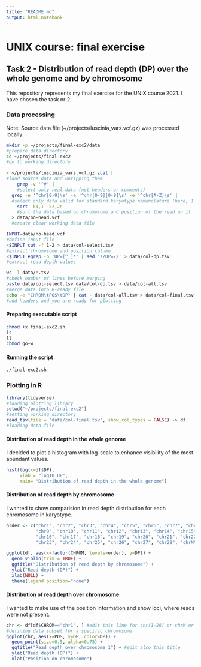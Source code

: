 ```yaml
---
title: "README.md"
output: html_notebook
---
```

# UNIX course: final exercise

## Task 2 - Distribution of read depth (DP) over the whole genome and by chromosome
This repository represents my final exercise for the UNIX course 2021. I have chosen the task nr 2.

### Data processing
Note: Source data file (~/projects/luscinia_vars.vcf.gz) was processed locally.
```bash
mkdir -p ~/projects/final-exc2/data
#prepare data directory
cd ~/projects/final-exc2                                              
#go to working directory

< ~/projects/luscinia_vars.vcf.gz zcat |                              
#load source data and unzipping them
	grep -v '^#' |                                                      
	#select only real data (not headers or comments)
  grep -e '^chr[0-9]\s' -e '^chr[0-9][0-9]\s' -e '^chr[A-Z]\s' |      
  #select only data valid for standard karyotype nomenclature (here, I might be wrong in excluding some)
	sort -k1,1 -k2,2n                                                   
	#sort the data based on chromosome and position of the read on it
  > data/no-head.vcf                                                  
  #create clear working data file

INPUT=data/no-head.vcf                                                
#define input file
<$INPUT cut -f 1-2 > data/col-select.tsv                              
#extract chromosome and position column
<$INPUT egrep -o 'DP=[^;]*' | sed 's/DP=//' > data/col-dp.tsv         
#extract read depth values

wc -l data/*.tsv                                                      
#check number of lines before merging
paste data/col-select.tsv data/col-dp.tsv > data/col-all.tsv          
#merge data into R-ready file
echo -e "CHROM\tPOS\tDP" | cat - data/col-all.tsv > data/col-final.tsv                         
#add headers and you are ready for plotting
```
#### Preparing executable script
```bash
chmod +x final-exc2.sh
ls
ll
chmod go+w
```
#### Running the script
```bash
./final-exc2.sh
```
### Plotting in R
```r
library(tidyverse)
#loading plotting library
setwd("~/projects/final-exc2")
#setting working directory
read_tsv(file = 'data/col-final.tsv', show_col_types = FALSE) -> df
#loading data file
```
#### Distribution of read depth in the whole genome
I decided to plot a histogram with log-scale to enhance visibility of the most abundant values.
```r
hist(log(x=df$DP),
     xlab = "log10 DP",
     main= "Distribution of read depth in the whole genome")
```

#### Distribution of read depth by chromosome
I wanted to show comparision in read depth distribution for each chromosome in karyotype.
```r
order <- c("chr1", "chr2", "chr3", "chr4", "chr5", "chr6", "chr7", "chr8",
           "chr9", "chr10", "chr11", "chr12", "chr13", "chr14", "chr15",
           "chr16", "chr17", "chr18", "chr19", "chr20", "chr21", "chr22",
           "chr23", "chr24", "chr25", "chr26", "chr27", "chr28", "chrM", "chrZ")

ggplot(df, aes(x=factor(CHROM, levels=order), y=DP)) +
  geom_violin(trim = TRUE) +
  ggtitle("Distribution of read depth by chromosome") +
  ylab("Read depth (DP)") +
  xlab(NULL) +
  theme(legend.position="none")
```

#### Distribution of read depth over chromosome
I wanted to make use of the position information and show loci, where reads were not present.
```r
chr <- df[df$CHROM=="chr1", ] #edit this line for chr[1-28] or chrM or chrZ
#defining data subset for a specific chromosome
ggplot(chr, aes(x=POS, y=DP, color=DP)) + 
  geom_point(size=0.5, alpha=0.75) + 
  ggtitle("Read depth over chromosome 1") + #edit also this title
  ylab("Read depth (DP)") +
  xlab("Position on chromosome")
```
